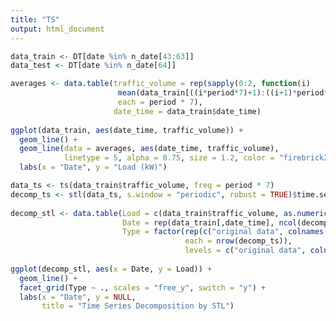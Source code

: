 ```yaml
---
title: "TS"
output: html_document
---
```


```r
data_train <- DT[date %in% n_date[43:63]]
data_test <- DT[date %in% n_date[64]]
```
```r
averages <- data.table(traffic_volume = rep(sapply(0:2, function(i)
                        mean(data_train[((i*period*7)+1):((i+1)*period*7), traffic_volume])),
                        each = period * 7),
                       date_time = data_train$date_time)
 
ggplot(data_train, aes(date_time, traffic_volume)) +
  geom_line() +
  geom_line(data = averages, aes(date_time, traffic_volume),
            linetype = 5, alpha = 0.75, size = 1.2, color = "firebrick2") +
  labs(x = "Date", y = "Load (kW)") 
```

```r
data_ts <- ts(data_train$traffic_volume, freq = period * 7)
decomp_ts <- stl(data_ts, s.window = "periodic", robust = TRUE)$time.series
 
decomp_stl <- data.table(Load = c(data_train$traffic_volume, as.numeric(decomp_ts)),
                         Date = rep(data_train[,date_time], ncol(decomp_ts)+1),
                         Type = factor(rep(c("original data", colnames(decomp_ts)),
                                       each = nrow(decomp_ts)),
                                       levels = c("original data", colnames(decomp_ts))))
 
ggplot(decomp_stl, aes(x = Date, y = Load)) +
  geom_line() + 
  facet_grid(Type ~ ., scales = "free_y", switch = "y") +
  labs(x = "Date", y = NULL,
       title = "Time Series Decomposition by STL")
```